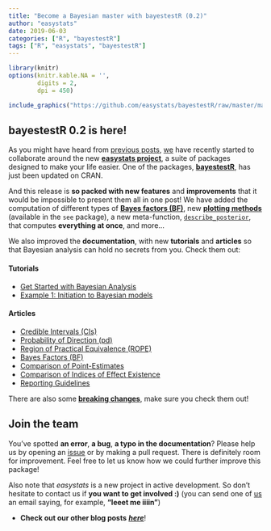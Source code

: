 ```yaml
---
title: "Become a Bayesian master with bayestestR (0.2)"
author: "easystats"
date: 2019-06-03
categories: ["R", "bayestestR"]
tags: ["R", "easystats", "bayestestR"]
---
```



```r
library(knitr)
options(knitr.kable.NA = '',
        digits = 2,
        dpi = 450)
```


```r
include_graphics("https://github.com/easystats/bayestestR/raw/master/man/figures/logo.png")
```



## bayestestR 0.2 is here!

As you might have heard from [previous posts](https://easystats.github.io/blog/posts/), [we](https://github.com/orgs/easystats/people) have recently started to collaborate around the new [**easystats project**](https://github.com/easystats), a suite of packages designed to make your life easier. One of the packages, [**bayestestR**](https://github.com/easystats/bayestestR), has just been updated on CRAN.

And this release is **so packed with new features** and **improvements** that it would be impossible to present them all in one post! We have added the computation of different types of [**Bayes factors (BF)**](https://easystats.github.io/bayestestR/articles/bayes_factors.html), new [**plotting methods**](https://github.com/easystats/see#bayestestr) (available in the `see` package), a new meta-function, [`describe_posterior`](https://easystats.github.io/bayestestR/reference/describe_posterior.html), that computes **everything at once**, and more...

We also improved the **documentation**, with new **tutorials** and **articles** so that Bayesian analysis can hold no secrets from you. Check them out:

#### Tutorials

- [Get Started with Bayesian Analysis](https://easystats.github.io/bayestestR/articles/bayestestR.html)
- [Example 1: Initiation to Bayesian models](https://easystats.github.io/bayestestR/articles/example1.html)

#### Articles

- [Credible Intervals (CIs)](https://easystats.github.io/bayestestR/articles/credible_interval.html)
- [Probability of Direction (pd)](https://easystats.github.io/bayestestR/articles/probability_of_direction.html)
- [Region of Practical Equivalence (ROPE)](https://easystats.github.io/bayestestR/articles/region_of_practical_equivalence.html)
- [Bayes Factors (BF)](https://easystats.github.io/bayestestR/articles/bayes_factors.html)
- [Comparison of Point-Estimates](https://easystats.github.io/bayestestR/articles/indicesEstimationComparison.html)
- [Comparison of Indices of Effect Existence](https://easystats.github.io/bayestestR/articles/indicesExistenceComparison.html)
- [Reporting Guidelines](https://easystats.github.io/bayestestR/articles/guidelines.html)

There are also some [**breaking changes**](https://easystats.github.io/bayestestR/news/index.html), make sure you check them out!



## Join the team


You've spotted **an error**, **a bug**, **a typo in the documentation**? Please help us by opening an [issue](https://github.com/easystats/bayestestR/issues) or by making a pull request. There is definitely room for improvement. Feel free to let us know how we could further improve this package!

Also note that *easystats* is a new project in active development. So don't hesitate to contact us if **you want to get involved :)** (you can send one of [us](https://github.com/orgs/easystats/people) an email saying, for example, **"leeet me iiiin"**)

- **Check out our other blog posts** [***here***](https://easystats.github.io/blog/posts/)!
